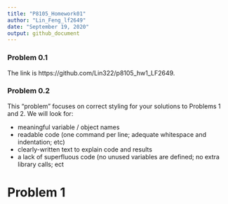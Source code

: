 ```yaml
---
title: "P8105_Homework01"
author: "Lin_Feng_lf2649"
date: "September 19, 2020"
output: github_document
---
```



### Problem 0.1

The link is https://github.com/Lin322/p8105_hw1_LF2649. 


### Problem 0.2

This “problem” focuses on correct styling for your solutions to Problems 1 and 2. We will look for:

 * meaningful variable / object names
 * readable code (one command per line; adequate whitespace and indentation; etc)
 * clearly-written text to explain code and results
 * a lack of superfluous code (no unused variables are defined; no extra library calls; ect


# Problem 1




